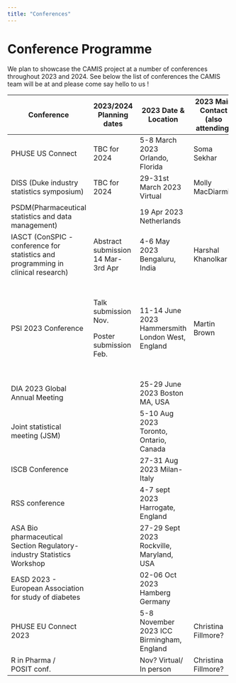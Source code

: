 ```yaml
---
title: "Conferences"
---
```


# Conference Programme

We plan to showcase the CAMIS project at a number of conferences throughout 2023 and 2024. See below the list of conferences the CAMIS team will be at and please come say hello to us !

+----------------------------------------------------------------------------------+------------------------------------+--------------------------------------------------+------------------------------------+--------------------+------------------------------------+
| Conference                                                                       | 2023/2024 Planning dates           | 2023 Date & Location                             | 2023 Main Contact (also attending) |                    | Details                            |
+==================================================================================+====================================+==================================================+====================================+====================+====================================+
| PHUSE US Connect                                                                 | TBC for 2024                       | 5-8 March 2023 Orlando, Florida                  | Soma Sekhar                        |                    | Presentation                       |
+----------------------------------------------------------------------------------+------------------------------------+--------------------------------------------------+------------------------------------+--------------------+------------------------------------+
| DISS (Duke industry statistics symposium)                                        | TBC for 2024                       | 29-31st March 2023 Virtual                       | Molly MacDiarmid                   |                    | Poster                             |
+----------------------------------------------------------------------------------+------------------------------------+--------------------------------------------------+------------------------------------+--------------------+------------------------------------+
| PSDM(Pharmaceutical statistics and data management)                              |                                    | 19 Apr 2023 Netherlands                          |                                    |                    |                                    |
+----------------------------------------------------------------------------------+------------------------------------+--------------------------------------------------+------------------------------------+--------------------+------------------------------------+
| IASCT (ConSPIC - conference for statistics and programming in clinical research) | Abstract submission 14 Mar-3rd Apr | 4-6 May 2023 Bengaluru, India                    | Harshal Khanolkar                  | Harshal Khanolkar  | Talk. and/or poster                |
+----------------------------------------------------------------------------------+------------------------------------+--------------------------------------------------+------------------------------------+--------------------+------------------------------------+
| PSI 2023 Conference                                                              | Talk submission Nov.               | 11-14 June 2023 Hammersmith London West, England | Martin Brown                       | Christina Fillmore | Oral & poster submission completed |
|                                                                                  |                                    |                                                  |                                    |                    |                                    |
|                                                                                  | Poster submission Feb.             |                                                  |                                    | Lyn Taylor         |                                    |
|                                                                                  |                                    |                                                  |                                    |                    |                                    |
|                                                                                  |                                    |                                                  |                                    | Molly Macdiarmid   |                                    |
|                                                                                  |                                    |                                                  |                                    |                    |                                    |
|                                                                                  |                                    |                                                  |                                    | Martin Brown       |                                    |
+----------------------------------------------------------------------------------+------------------------------------+--------------------------------------------------+------------------------------------+--------------------+------------------------------------+
| DIA 2023 Global Annual Meeting                                                   |                                    | 25-29 June 2023 Boston MA, USA                   |                                    |                    |                                    |
+----------------------------------------------------------------------------------+------------------------------------+--------------------------------------------------+------------------------------------+--------------------+------------------------------------+
| Joint statistical meeting (JSM)                                                  |                                    | 5-10 Aug 2023 Toronto, Ontario, Canada           |                                    |                    |                                    |
+----------------------------------------------------------------------------------+------------------------------------+--------------------------------------------------+------------------------------------+--------------------+------------------------------------+
| ISCB Conference                                                                  |                                    | 27-31 Aug 2023 Milan-Italy                       |                                    |                    |                                    |
+----------------------------------------------------------------------------------+------------------------------------+--------------------------------------------------+------------------------------------+--------------------+------------------------------------+
| RSS conference                                                                   |                                    | 4-7 sept 2023 Harrogate, England                 |                                    |                    |                                    |
+----------------------------------------------------------------------------------+------------------------------------+--------------------------------------------------+------------------------------------+--------------------+------------------------------------+
| ASA Bio pharmaceutical Section Regulatory-industry Statistics Workshop           |                                    | 27-29 Sept 2023 Rockville, Maryland, USA         |                                    |                    |                                    |
+----------------------------------------------------------------------------------+------------------------------------+--------------------------------------------------+------------------------------------+--------------------+------------------------------------+
| EASD 2023 - European Association for study of diabetes                           |                                    | 02-06 Oct 2023 Hamberg Germany                   |                                    |                    |                                    |
+----------------------------------------------------------------------------------+------------------------------------+--------------------------------------------------+------------------------------------+--------------------+------------------------------------+
| PHUSE EU Connect 2023                                                            |                                    | 5-8 November 2023 ICC Birmingham, England        | Christina Fillmore?                |                    |                                    |
+----------------------------------------------------------------------------------+------------------------------------+--------------------------------------------------+------------------------------------+--------------------+------------------------------------+
| R in Pharma /\                                                                   |                                    | Nov? Virtual/ In person                          | Christina Fillmore?                |                    |                                    |
| POSIT conf.                                                                      |                                    |                                                  |                                    |                    |                                    |
+----------------------------------------------------------------------------------+------------------------------------+--------------------------------------------------+------------------------------------+--------------------+------------------------------------+
